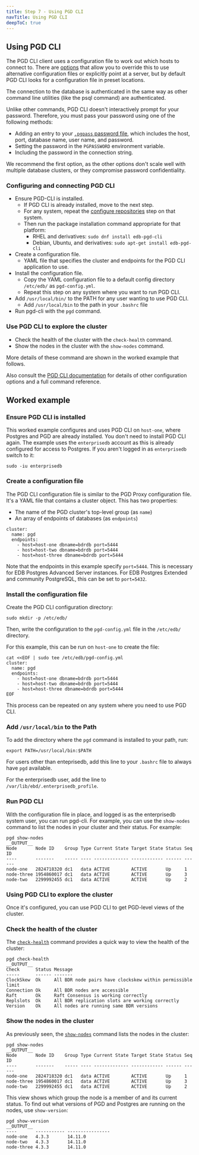 ```yaml
---
title: Step 7 - Using PGD CLI
navTitle: Using PGD CLI
deepToC: true
---
```


## Using PGD CLI

The PGD CLI client uses a configuration file to work out which hosts to connect to. 
There are [options](../../) that allow you to override this to use alternative configuration files or explicitly point at a server, but by default PGD CLI looks for a configuration file in preset locations.

The connection to the database is authenticated in the same way as other command line utilities (like the psql command) are authenticated.

Unlike other commands, PGD CLI doesn't interactively prompt for your password. Therefore, you must pass your password using one of the following methods:

 - Adding an entry to your [`.pgpass` password file](https://www.postgresql.org/docs/current/libpq-pgpass.html), which includes the host, port, database name, user name, and password.
 - Setting the password in the `PGPASSWORD` environment variable.
 - Including the password in the connection string.

We recommend the first option, as the other options don't scale well with multiple database clusters, or they compromise password confidentiality.

### Configuring and connecting PGD CLI

* Ensure PGD-CLI is installed.
   * If PGD CLI is already installed, move to the next step.
   * For any system, repeat the [configure repositories](03-configuring-repositories) step on that system.
   * Then run the package installation command appropriate for that platform:
      * RHEL and derivatives: `sudo dnf install edb-pgd-cli`
      * Debian, Ubuntu, and derivatives: `sudo apt-get install edb-pgd-cli`
* Create a configuration file.
  * YAML file that specifies the cluster and endpoints for the PGD CLI application to use.
* Install the configuration file.
  * Copy the YAML configuration file to a default config directory `/etc/edb/` as `pgd-config.yml`.
  * Repeat this step on any system where you want to run PGD CLI.
* Add `/usr/local/bin/` to the PATH for any user wanting to use PGD CLI.
  * Add `/usr/local/bin` to the path in your `.bashrc` file
* Run pgd-cli with the `pgd` command.

### Use PGD CLI to explore the cluster
* Check the health of the cluster with the `check-health` command.
* Show the nodes in the cluster with the `show-nodes` command.

More details of these command are shown in the worked example that follows.

Also consult the [PGD CLI documentation](../../cli/) for details of other configuration options and a full command reference.

## Worked example

### Ensure PGD CLI is installed

This worked example configures and uses PGD CLI on `host-one`, where Postgres and PGD are already installed.
You don't need to install PGD CLI again. The example uses the `enterprisedb` account as this is already configured for access to Postgres.
If you aren't logged in as `enterprisedb` switch to it:

```
sudo -iu enterprisedb
```

### Create a configuration file

The PGD CLI configuration file is similar to the PGD Proxy configuration file.
It's a YAML file that contains a cluster object. This has two properties:

- The name of the PGD cluster's top-level group (as `name`)
- An array of endpoints of databases (as `endpoints`)

```
cluster:
  name: pgd
  endpoints:
    - host=host-one dbname=bdrdb port=5444
    - host=host-two dbname=bdrdb port=5444
    - host=host-three dbname=bdrdb port=5444
```

Note that the endpoints in this example specify `port=5444`.
This is necessary for EDB Postgres Advanced Server instances.
For EDB Postgres Extended and community PostgreSQL, this can be set to `port=5432`.

### Install the configuration file

Create the PGD CLI configuration directory:

```
sudo mkdir -p /etc/edb/
```

Then, write the configuration to the `pgd-config.yml` file in the `/etc/edb/` directory.

For this example, this can be run on `host-one` to create the file:

```
cat <<EOF | sudo tee /etc/edb/pgd-config.yml
cluster:
  name: pgd
  endpoints:
    - host=host-one dbname=bdrdb port=5444
    - host=host-two dbname=bdrdb port=5444
    - host=host-three dbname=bdrdb port=5444
EOF
```

This process can be repeated on any system where you need to use PGD CLI.

### Add `/usr/local/bin` to the Path

To add the directory where the `pgd` command is installed to your path, run:

```
export PATH=/usr/local/bin:$PATH
```

For users other than enteprisedb, add this line to your `.bashrc` file to always have `pgd` available.

For the enterprisedb user, add the line to `/var/lib/ebd/.enterprisedb_profile`. 

### Run PGD CLI

With the configuration file in place, and logged is as the enterprisedb system user, you can run pgd-cli. 
For example, you can use the `show-nodes` command to list the nodes in your cluster and their status. For example:

```
pgd show-nodes
__OUTPUT__
Node       Node ID    Group Type Current State Target State Status Seq ID
----       -------    ----- ---- ------------- ------------ ------ ------
node-one   2824718320 dc1   data ACTIVE        ACTIVE       Up     1
node-three 1954860017 dc1   data ACTIVE        ACTIVE       Up     3
node-two   2299992455 dc1   data ACTIVE        ACTIVE       Up     2
```

### Using PGD CLI to explore the cluster

Once it's configured, you can use PGD CLI to get PGD-level views of the cluster.

### Check the health of the cluster

The [`check-health`](../../cli/command_ref/pgd_check-health) command provides a quick way to view the health of the cluster:

```
pgd check-health
__OUTPUT__
Check      Status Message
-----      ------ -------
ClockSkew  Ok     All BDR node pairs have clockskew within permissible limit
Connection Ok     All BDR nodes are accessible
Raft       Ok     Raft Consensus is working correctly
Replslots  Ok     All BDR replication slots are working correctly
Version    Ok     All nodes are running same BDR versions
```

### Show the nodes in the cluster

As previously seen, the [`show-nodes`](../../cli/command_ref/pgd_show-nodes) command lists the nodes in the cluster:

```
pgd show-nodes
__OUTPUT__
Node       Node ID    Group Type Current State Target State Status Seq ID
----       -------    ----- ---- ------------- ------------ ------ ------
node-one   2824718320 dc1   data ACTIVE        ACTIVE       Up     1
node-three 1954860017 dc1   data ACTIVE        ACTIVE       Up     3
node-two   2299992455 dc1   data ACTIVE        ACTIVE       Up     2
```

This view shows which group the node is a member of and its current status.
To find out what versions of PGD and Postgres are running on the nodes, use `show-version`:

```
pgd show-version
__OUTPUT__
----       ----------- ----------------
node-one   4.3.3       14.11.0
node-two   4.3.3       14.11.0
node-three 4.3.3       14.11.0
```
